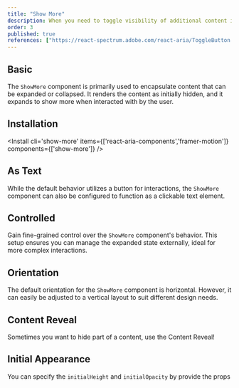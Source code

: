 ```yaml
---
title: "Show More"
description: When you need to toggle visibility of additional content in a responsive and accessible manner, the ShowMore component provides the functionality.
order: 3
published: true
references: ["https://react-spectrum.adobe.com/react-aria/ToggleButton.html#props"]
---
```


## Basic
The `ShowMore` component is primarily used to encapsulate content that can be expanded or collapsed. It renders the content as initially hidden, and it expands to show more when interacted with by the user.
<How isCenter={false} toUse="surfaces/show-more-demo" />

## Installation
<Install cli='show-more' items={['react-aria-components','framer-motion']} components={['show-more']} />

## As Text
While the default behavior utilizes a button for interactions, the `ShowMore` component can also be configured to function as a clickable text element.
<How isCenter={false} toUse="surfaces/show-more-as-text-demo" />

## Controlled
Gain fine-grained control over the `ShowMore` component's behavior. This setup ensures you can manage the expanded state externally, ideal for more complex interactions.
<How isCenter={false} toUse="surfaces/show-more-controlled-demo" />

## Orientation
The default orientation for the `ShowMore` component is horizontal. However, it can easily be adjusted to a vertical layout to suit different design needs.
<How toUse="surfaces/show-more-orientation-demo" />

## Content Reveal
Sometimes you want to hide part of a content, use the Content Reveal!

<How toUse="surfaces/show-more-content-reveal-demo"/>

## Initial Appearance
You can specify the `initialHeight` and `initialOpacity` by provide the props

<How toUse="surfaces/show-more-content-reveal-initial-demo"/>
